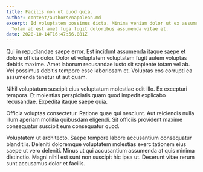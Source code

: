 ```yaml
---
title: Facilis non ut quod quia.
author: content/authors/napolean.md
excerpt: Id voluptatem possimus dicta. Minima veniam dolor ut ex assumenda.
  Totam ab est amet fuga fugit doloribus assumenda vitae et.
date: 2020-10-14T16:47:56.081Z
---
```

Qui in repudiandae saepe error. Est incidunt assumenda itaque saepe et dolore officia dolor. Dolor et voluptatem voluptatem fugit autem voluptas debitis maxime. Amet laborum recusandae iusto sit sapiente totam vel ab. Vel possimus debitis tempore esse laboriosam et. Voluptas eos corrupti ea assumenda tenetur ut aut quam.
 Nihil voluptatum suscipit eius voluptatum molestiae odit illo. Ex excepturi tempora. Et molestias perspiciatis quam quod impedit explicabo recusandae. Expedita itaque saepe quia.
 Officia voluptas consectetur. Ratione quae qui nesciunt. Aut reiciendis nulla illum aperiam mollitia quibusdam eligendi. Sit officiis provident maxime consequatur suscipit eum consequatur quod.
 Voluptatem ut architecto. Saepe tempore labore accusantium consequatur blanditiis. Deleniti doloremque voluptatem molestias exercitationem eius saepe ut vero deleniti. Minus ut qui accusantium assumenda at quis minima distinctio. Magni nihil est sunt non suscipit hic ipsa ut. Deserunt vitae rerum sunt accusamus dolor et facilis.
